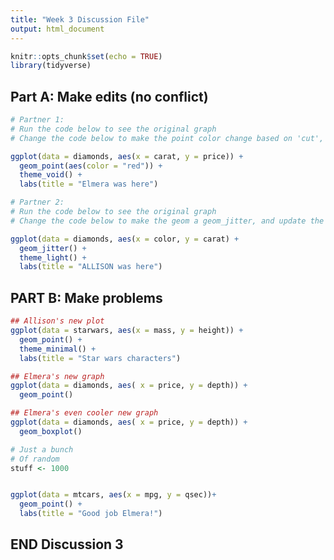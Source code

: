 ```yaml
---
title: "Week 3 Discussion File"
output: html_document
---
```


```r
knitr::opts_chunk$set(echo = TRUE)
library(tidyverse)
```

## Part A: Make edits (no conflict)

```r
# Partner 1: 
# Run the code below to see the original graph
# Change the code below to make the point color change based on 'cut', and update the theme to theme_bw(). Update the title to include your first name. 

ggplot(data = diamonds, aes(x = carat, y = price)) +
  geom_point(aes(color = "red")) +
  theme_void() +
  labs(title = "Elmera was here")
```

```r
# Partner 2: 
# Run the code below to see the original graph
# Change the code below to make the geom a geom_jitter, and update the theme to theme_light. Update the title to include your first name. 

ggplot(data = diamonds, aes(x = color, y = carat) +
  geom_jitter() +
  theme_light() +
  labs(title = "ALLISON was here")
```

## PART B: Make problems

```r
## Allison's new plot
ggplot(data = starwars, aes(x = mass, y = height)) +
  geom_point() +
  theme_minimal() +
  labs(title = "Star wars characters")

## Elmera's new graph
ggplot(data = diamonds, aes( x = price, y = depth)) +
  geom_point()

```

```r

## Elmera's even cooler new graph
ggplot(data = diamonds, aes( x = price, y = depth)) +
  geom_boxplot()

# Just a bunch
# Of random
stuff <- 1000


ggplot(data = mtcars, aes(x = mpg, y = qsec))+
  geom_point() +
  labs(title = "Good job Elmera!")
```

## END Discussion 3
